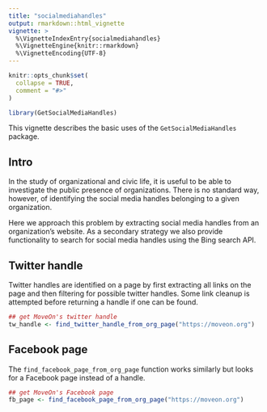 ```yaml
---
title: "socialmediahandles"
output: rmarkdown::html_vignette
vignette: >
  %\VignetteIndexEntry{socialmediahandles}
  %\VignetteEngine{knitr::rmarkdown}
  %\VignetteEncoding{UTF-8}
---
```


```r
knitr::opts_chunk$set(
  collapse = TRUE,
  comment = "#>"
)
```

```r
library(GetSocialMediaHandles)
```

This vignette describes the basic uses of the `GetSocialMediaHandles` package.

## Intro

In the study of organizational and civic life, it is useful to be able to investigate the public presence of organizations. There is no standard way, however, of identifying the social media handles belonging to a given organization. 

Here we approach this problem by extracting social media handles from an organization's website. As a secondary strategy we also provide functionality to search for social media handles using the Bing search API.

## Twitter handle

Twitter handles are identified on a page by first extracting all links on the page and then filtering for possible twitter handles. Some link cleanup is attempted before returning a handle if one can be found. 

```r
## get MoveOn's twitter handle
tw_handle <- find_twitter_handle_from_org_page("https://moveon.org")
```

## Facebook page

The `find_facebook_page_from_org_page` function works similarly but looks for a Facebook page instead of a handle. 

```r
## get MoveOn's Facebook page
fb_page <- find_facebook_page_from_org_page("https://moveon.org")
```